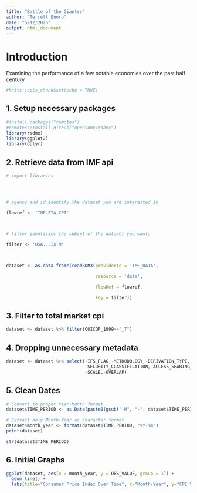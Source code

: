 ```yaml
---
title: "Battle of the Giantss"
author: "Terrell Enoru"
date: "5/12/2025"
output: html_document
---
```


# Introduction
Examining the performance of a few notable economies over the past half century
```r
#knitr::opts_chunk$set(echo = TRUE)
```

## 1. Setup necessary packages
```r
#install.packages("remotes")
#remotes::install_github("opensdmx/rsdmx")
library(rsdmx)
library(ggplot2)
library(dplyr)

```

## 2. Retrieve data from IMF api
```r
# import libraries


 

# agency and id identify the dataset you are interested in

flowref <- 'IMF.STA,CPI'

 

# filter identifies the subset of the dataset you want.

filter <- 'USA...IX.M'

 

dataset <- as.data.frame(readSDMX(providerId = 'IMF_DATA',

                                  resource = 'data',

                                  flowRef = flowref,

                                  key = filter))
```


## 3. Filter to total market cpi
```r
dataset <- dataset %>% filter(COICOP_1999=="_T")
```

## 4. Dropping unnecessary metadata
```r
dataset <- dataset %>% select(-IFS_FLAG,-METHODOLOGY,-DERIVATION_TYPE,
                              -SECURITY_CLASSIFICATION,-ACCESS_SHARING_LEVEL,
                              -SCALE,-OVERLAP)
```

## 5. Clean Dates
```r
# Convert to proper Year-Month format
dataset$TIME_PERIOD <- as.Date(paste0(gsub("-M", "-", dataset$TIME_PERIOD), "-01"), format="%Y-%m-%d")

# Extract only Month-Year as character format
dataset$month_year <- format(dataset$TIME_PERIOD, "%Y-%m")
print(dataset)

```
```r

str(dataset$TIME_PERIOD)
```
## 6. Initial Graphs
```r
ggplot(dataset, aes(x = month_year, y = OBS_VALUE, group = 1)) +
  geom_line() +
  labs(title="Consumer Price Index Over Time", x="Month-Year", y="CPI Value")
```

